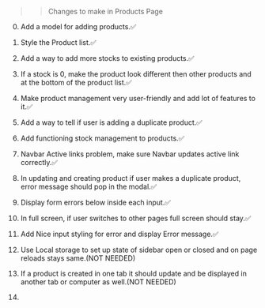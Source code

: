 >> Changes to make in Products Page

0. Add a model for adding products.✅
0. Style the Product list.✅
0. Add a way to add more stocks to existing products.✅
0. If a stock is 0, make the product look different then other products and at the bottom of the product list.✅
0. Make product management very user-friendly and add lot of features to it.✅
0. Add a way to tell if user is adding a duplicate product.✅
0. Add functioning stock management to products.✅
0. Navbar Active links problem, make sure Navbar updates active link correctly.✅
0. In updating and creating product if user makes a duplicate product, error message should pop in the modal.✅
0. Display form errors below inside each input.✅
0. In full screen, if user switches to other pages full screen should stay.✅
0. Add Nice input styling for error and display Error message.✅

0. Use Local storage to set up state of sidebar open or closed and on page reloads stays same.(NOT NEEDED)
0. If a product is created in one tab it should update and be displayed in another tab or computer as well.(NOT NEEDED)

0. 